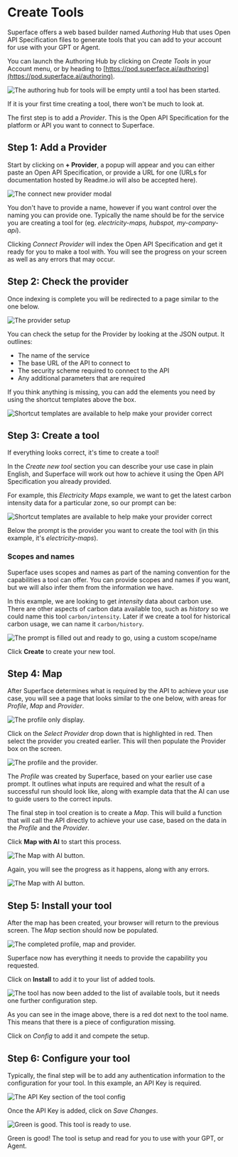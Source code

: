 # Create Tools

Superface offers a web based builder named _Authoring_ Hub that uses Open API Specification files to generate tools that you can add to your account for use with your GPT or Agent.

You can launch the Authoring Hub by clicking on _Create Tools_ in your Account menu, or by heading to [https://pod.superface.ai/authoring](https://pod.superface.ai/authoring).

![The authoring hub for tools will be empty until a tool has been started.](/img/tools/authoring-hub.png)

If it is your first time creating a tool, there won't be much to look at.

The first step is to add a _Provider_. This is the Open API Specification for the platform or API you want to connect to Superface.

## Step 1: Add a Provider

Start by clicking on **+ Provider**, a popup will appear and you can either paste an Open API Specification, or provide a URL for one (URLs for documentation hosted by Readme.io will also be accepted here).

![The connect new provider modal](/img/tools/authoring-connect-provider.png)

You don't have to provide a name, however if you want control over the naming you can provide one. Typically the name should be for the service you are creating a tool for (eg. _electricity-maps, hubspot, my-company-api_).

Clicking _Connect Provider_ will index the Open API Specification and get it ready for you to make a tool with. You will see the progress on your screen as well as any errors that may occur.

## Step 2: Check the provider

Once indexing is complete you will be redirected to a page similar to the one below.

![The provider setup](/img/tools/authoring-provider-setup.png)

You can check the setup for the Provider by looking at the JSON output. It outlines:

- The name of the service
- The base URL of the API to connect to
- The security scheme required to connect to the API
- Any additional parameters that are required

If you think anything is missing, you can add the elements you need by using the shortcut templates above the box.

![Shortcut templates are available to help make your provider correct](/img/tools/authoring-shortcut-templates.png)

## Step 3: Create a tool

If everything looks correct, it's time to create a tool!

In the _Create new tool_ section you can describe your use case in plain English, and Superface will work out how to achieve it using the Open API Specification you already provided.

For example, this _Electricity Maps_ example, we want to get the latest carbon intensity data for a particular zone, so our prompt can be:

![Shortcut templates are available to help make your provider correct](/img/tools/authoring-tool-prompt.png)

Below the prompt is the provider you want to create the tool with (in this example, it's _electricity-maps_).

### Scopes and names

Superface uses scopes and names as part of the naming convention for the capabilities a tool can offer. You can provide scopes and names if you want, but we will also infer them from the information we have.

In this example, we are looking to get _intensity_ data about carbon use. There are other aspects of carbon data available too, such as _history_ so we could name this tool `carbon/intensity`. Later if we create a tool for historical carbon usage, we can name it `carbon/history`.

![The prompt is filled out and ready to go, using a custom scope/name](/img/tools/authoring-prompt-complete.png)

Click **Create** to create your new tool.

## Step 4: Map

After Superface determines what is required by the API to achieve your use case, you will see a page that looks similar to the one below, with areas for _Profile_, _Map_ and _Provider_.

![The profile only display.](/img/tools/authoring-profile-only.png)

Click on the _Select Provider_ drop down that is highlighted in red. Then select the provider you created earlier. This will then populate the Provider box on the screen.

![The profile and the provider.](/img/tools/authoring-profile-provider.png)

The _Profile_ was created by Superface, based on your earlier use case prompt. It outlines what inputs are required and what the result of a successful run should look like, along with example data that the AI can use to guide users to the correct inputs.

The final step in tool creation is to create a _Map_. This will build a function that will call the API directly to achieve your use case, based on the data in the _Profile_ and the _Provider_.

Click **Map with AI** to start this process.

![The Map with AI button.](/img/tools/authoring-map-with-ai.png)

Again, you will see the progress as it happens, along with any errors.

![The Map with AI button.](/img/tools/authoring-working-on-map.png)

## Step 5: Install your tool

After the map has been created, your browser will return to the previous screen. The _Map_ section should now be populated.

![The completed profile, map and provider.](/img/tools/authoring-complete-map.png)

Superface now has everything it needs to provide the capability you requested.

Click on **Install** to add it to your list of added tools.

![The tool has now been added to the list of available tools, but it needs one further configuration step.](/img/tools/authoring-tool-added.png)

As you can see in the image above, there is a red dot next to the tool name. This means that there is a piece of configuration missing.

Click on _Config_ to add it and compete the setup.

## Step 6: Configure your tool

Typically, the final step will be to add any authentication information to the configuration for your tool. In this example, an API Key is required.

![The API Key section of the tool config](/img/tools/authoring-final-config.png)

Once the API Key is added, click on _Save Changes_.

![Green is good. This tool is ready to use.](/img/tools/authoring-tool-complete.png)

Green is good! The tool is setup and read for you to use with your GPT, or Agent.
